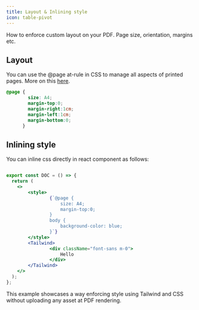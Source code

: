 ```yaml
---
title: Layout & Inlining style
icon: table-pivot
---
```


How to enforce custom layout on your PDF. Page size, orientation, margins etc.

## Layout

You can use the @page at-rule in CSS to manage all aspects of printed pages. More on this [here](https://developer.mozilla.org/en-US/docs/Web/CSS/@page).
```css
@page {
        size: A4;
        margin-top:0;
        margin-right:1cm;
        margin-left:1cm;
        margin-bottom:0;
      }
```

## Inlining style

You can inline css directly in react component as follows:

```jsx

export const DOC = () => {
  return (
    <>
        <style>
                {`@page {
                    size: A4;
                    margin-top:0;
                }
                body {
                    background-color: blue;
                }`}
        </style>
        <Tailwind>
                <div className="font-sans m-0">
                    Hello
                </div>
        </Tailwind>
    </>
  );
};

```
This example showcases a way enforcing style using Tailwind and CSS without uploading any asset at PDF rendering.



